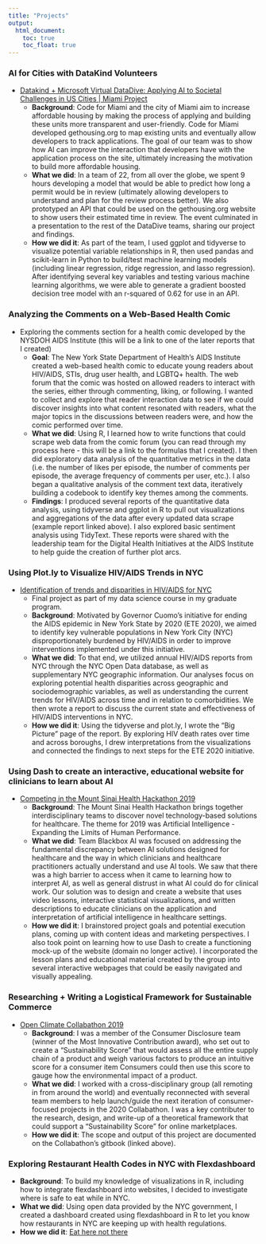 ```yaml
---
title: "Projects"
output:
  html_document:
    toc: true
    toc_float: true
---
```


### AI for Cities with DataKind Volunteers

  * [Datakind + Microsoft Virtual DataDive: Applying AI to Societal Challenges in US Cities | Miami Project](https://www.datakind.org/blog/applying-ai-to-societal-challenges-in-cities-communities-highlights-from-datakinds-virtual-datadive)
    * <b>Background</b>: Code for Miami and the city of Miami aim to increase affordable housing by making the process of applying and building these units more transparent and user-friendly. Code for Miami developed gethousing.org to map existing units and eventually allow developers to track applications. The goal of our team was to show how AI can improve the interaction that developers have with the application process on the site, ultimately increasing the motivation to build more affordable housing.
    * <b>What we did</b>: In a team of 22, from all over the globe, we spent 9 hours developing a model that would be able to predict how long a permit would be in review (ultimately allowing developers to understand and plan for the review process better). We also prototyped an API that could be used on the gethousing.org website to show users their estimated time in review. The event culminated in a presentation to the rest of the DataDive teams, sharing our project and findings.
    *	<b>How we did it</b>: As part of the team, I used ggplot and tidyverse to visualize potential variable relationships in R, then used pandas and scikit-learn in Python to build/test machine learning models (including linear regression, ridge regression, and lasso regression). After identifying several key variables and testing various machine learning algorithms, we were able to generate a gradient boosted decision tree model with an r-squared of 0.62 for use in an API.
  
### Analyzing the Comments on a Web-Based Health Comic

  * Exploring the comments section for a health comic developed by the NYSDOH AIDS Institute (this will be a link to one of the later reports that I created)
    * <b>Goal</b>: The New York State Department of Health’s AIDS Institute created a web-based health comic to educate young readers about HIV/AIDS, STIs, drug user health, and LGBTQ+ health. The web forum that the comic was hosted on allowed readers to interact with the series, either through commenting, liking, or following. I wanted to collect and explore that reader interaction data to see if we could discover insights into what content resonated with readers, what the major topics in the discussions between readers were, and how the comic performed over time.
    * <b>What we did</b>: Using R, I learned how to write functions that could scrape web data from the comic forum (you can read through my process here - this will be a link to the formulas that I created). I then did exploratory data analysis of the quantitative metrics in the data (i.e. the number of likes per episode, the number of comments per episode, the average frequency of comments per user, etc.). I also began a qualitative analysis of the comment text data, iteratively building a codebook to identify key themes among the comments.
    * <b>Findings</b>: I produced several reports of the quantitative data analysis, using tidyverse and ggplot in R to pull out visualizations and aggregations of the data after every updated data scrape (example report linked above). I also explored basic sentiment analysis using TidyText. These reports were shared with the leadership team for the Digital Health Initiatives at the AIDS Institute to help guide the creation of further plot arcs.
    
### Using Plot.ly to Visualize HIV/AIDS Trends in NYC

  * [Identification of trends and disparities in HIV/AIDS for NYC](Final_Report.html) 
    * Final project as part of my data science course in my graduate program.
    * <b>Background</b>: Motivated by Governor Cuomo’s initiative for ending the AIDS epidemic in New York State by 2020 (ETE 2020), we aimed to identify key vulnerable populations in New York City (NYC) disproportionately burdened by HIV/AIDS in order to improve interventions implemented under this initiative.
    * <b>What we did</b>: To that end, we utilized annual HIV/AIDS reports from NYC through the NYC Open Data database, as well as supplementary NYC geographic information. Our analyses focus on exploring potential health disparities across geographic and sociodemographic variables, as well as understanding the current trends for HIV/AIDS across time and in relation to comorbidities. We then wrote a report to discuss the current state and effectiveness of HIV/AIDS interventions in NYC.
    * <b>How we did it</b>: Using the tidyverse and plot.ly, I wrote the "Big Picture" page of the report. By exploring HIV death rates over time and across boroughs, I drew interpretations from the visualizations and connected the findings to next steps for the ETE 2020 initiative.
    
### Using Dash to create an interactive, educational website for clinicians to learn about AI 
  * [Competing in the Mount Sinai Health Hackathon 2019](https://health.mountsinai.org/health-hackathon/)
    *	<b>Background</b>: The Mount Sinai Health Hackathon brings together interdisciplinary teams to discover novel technology-based solutions for healthcare. The theme for 2019 was Artificial Intelligence - Expanding the Limits of Human Performance. 
    * <b>What we did</b>: Team Blackbox AI was focused on addressing the fundamental discrepancy between AI solutions designed for healthcare and the way in which clinicians and healthcare practitioners actually understand and use AI tools. We saw that there was a high barrier to access when it came to learning how to interpret AI, as well as general distrust in what AI could do for clinical work. Our solution was to design and create a website that uses video lessons, interactive statistical visualizations, and written descriptions to educate clinicians on the application and interpretation of artificial intelligence in healthcare settings.
    *	<b>How we did it</b>: I brainstored project goals and potential execution plans, coming up with content ideas and marketing perspectives. I also took point on learning how to use Dash to create a functioning mock-up of the website (domain no longer active). I incorporated the lesson plans and educational material created by the group into several interactive webpages that could be easily navigated and visually appealing.
  
### Researching + Writing a Logistical Framework for Sustainable Commerce

  * [Open Climate Collabathon 2019](https://collabathon-docs.openclimate.earth/hacks/team-contributions/consumer-disclosure-and-sustainable-supply-chains)
    * <b>Background</b>: I was a member of the Consumer Disclosure team (winner of the Most Innovative Contribution award), who set out to create a "Sustainability Score" that would assess all the entire supply chain of a product and weigh various factors to produce an intuitive score for a consumer item Consumers could then use this score to gauge how the environmental impact of a product.
    * <b>What we did</b>: I worked with a cross-disciplinary group (all remoting in from around the world) and eventually reconnected with several team members to help launch/guide the next iteration of consumer-focused projects in the 2020 Collabathon. I was a key contributer to the research, design, and write-up of a theoretical framework that could support a "Sustainability Score" for online marketplaces.
    * <b>How we did it</b>: The scope and output of this project are documented on the Collabathon's gitbook (linked above).

### Exploring Restaurant Health Codes in NYC with Flexdashboard
    
  * <b>Background</b>: To build my knowledge of visualizations in R, including how to integrate flexdashboard into websites, I decided to investigate where is safe to eat while in NYC.
  * <b>What we did</b>: Using open data provided by the NYC government, I created a dashboard created using flexdashboard in R to let you know how restaurants in NYC are keeping up with health regulations.
  * <b>How we did it</b>: [Eat here not there](dashboard_template.html) 